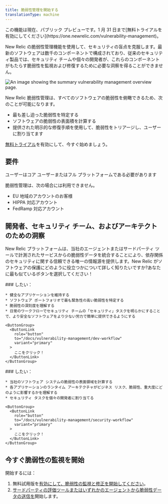```yaml
---
title: 脆弱性管理を開始する
translationType: machine
---
```



<Callout title="公開プレビュー">
  この機能は現在、パブリック プレビューです。1 月 31 日まで[無料トライアルを有効にしてください](https://one.newrelic.com/vulnerability-management)。
</Callout>

New Relic の脆弱性管理機能を使用して、セキュリティの盲点を克服します。最新のソフトウェアは数千のコンポーネントで構成されており、従来のセキュリティ製品では、セキュリティ チームや個々の開発者が、これらのコンポーネントがもたらす脆弱性を監視および修復するために必要な洞察を得ることができません。

<img
  title="Vulnerability management overview"
  alt="An image showing the summary vulnerability management overview page."
  src={vmOverview}
/>

New Relic 脆弱性管理は、すべてのソフトウェアの脆弱性を俯瞰できるため、次のことが可能になります。

* 最も差し迫った脆弱性を特定する
* ソフトウェアの脆弱性の表面積を計算する
* 提供された明示的な修復手順を使用して、脆弱性をトリアージし、ユーザーに割り当てます

[無料トライアル](https://one.newrelic.com/vulnerability-management)を有効にして、今すぐ始めましょう。

## 要件

ユーザーはコア ユーザーまたはフル プラットフォームである必要があります

脆弱性管理は、次の場合には利用できません。

* EU 地域のアカウントのお客様
* HIPPA 対応アカウント
* FedRamp 対応アカウント

## 開発者、セキュリティ チーム、およびアーキテクトのための洞察

New Relic プラットフォームは、当社のエージェントまたはサードパーティ ツールで計測されたサービスからの脆弱性データを統合することにより、依存関係のセキュリティに関する信頼できる唯一の情報源を提供します。New Relic がソフトウェアの保護にどのように役立つかについて詳しく知りたいですか?あなたに最も似ているボタンを選択してください！

<SideBySide>
  <Side>
    ### したい：

    * 健全なアプリケーションを維持する
    * ソフトウェア ポートフォリオで最も緊急性の高い脆弱性を特定する
    * 脆弱性の深刻度を理解する
    * 日常のワークフローでセキュリティ チームの「セキュリティ」タスクを明らかにすることで、より安全なソフトウェアをより少ない労力で簡単に提供できるようにする

    <ButtonGroup>
      <ButtonLink
        role="button"
        to="/docs/vulnerability-management/dev-workflow"
        variant="primary"
      >
        ここをクリック！
      </ButtonLink>
    </ButtonGroup>
  </Side>

  <Side>
    ### したい：

    * 当社のソフトウェア システムの脆弱性の表面領域を計算する
    * 各アプリケーションのランタイム アーキテクチャがビジネス リスク、脆弱性、重大度にどのように影響するかを理解する
    * セキュリティ タスクを個々の開発者に割り当てる

    <ButtonGroup>
      <ButtonLink
        role="button"
        to="/docs/vulnerability-management/security-workflow"
        variant="primary"
      >
        ここをクリック！
      </ButtonLink>
    </ButtonGroup>
  </Side>
</SideBySide>

## 今すぐ脆弱性の監視を開始

開始するには：

1. 無料試用版を[有効にして、脆弱性の監視と修正を開始してください](https://one.newrelic.com/vulnerability-management)。
2. [サードパーティの評価ツールまたはいずれかのエージェントから脆弱性データの送信を](/docs/vulnerability-management/integrations/intro)開始します。